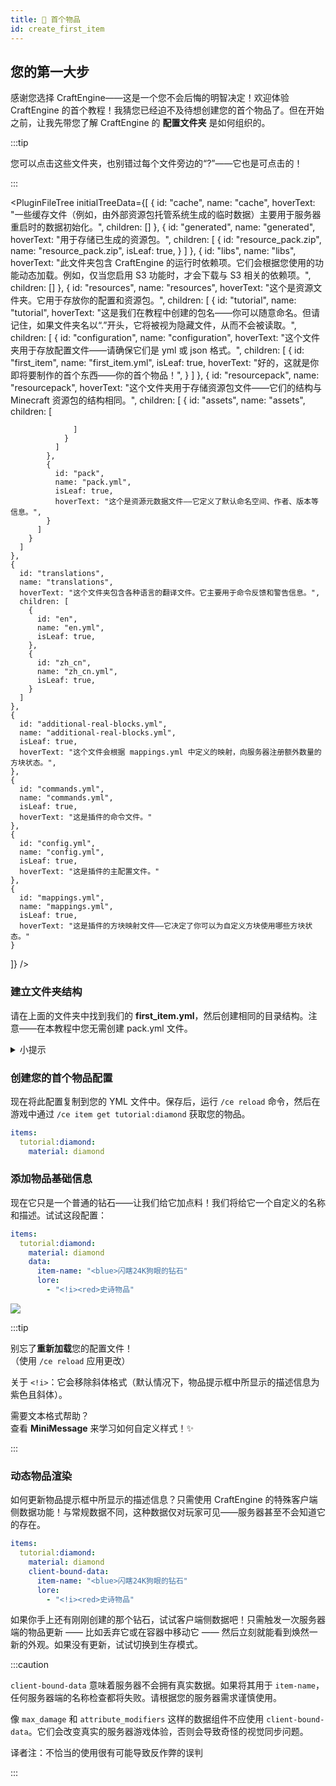 ```yaml
---
title: 💎 首个物品
id: create_first_item
---
```



## 您的第一大步

感谢您选择 CraftEngine——这是一个您不会后悔的明智决定！欢迎体验 CraftEngine 的首个教程！我猜您已经迫不及待想创建您的首个物品了。但在开始之前，让我先带您了解 CraftEngine 的 <Highlight color="#3CB371">**配置文件夹**</Highlight> 是如何组织的。

:::tip

您可以点击这些文件夹，也别错过每个文件旁边的“?”——它也是可点击的！

:::

<PluginFileTree
  initialTreeData={[
    {
      id: "cache",
      name: "cache",
      hoverText: "一些缓存文件（例如，由外部资源包托管系统生成的临时数据）主要用于服务器重启时的数据初始化。",
      children: []
    },
    {
      id: "generated",
      name: "generated",
      hoverText: "用于存储已生成的资源包。",
      children: [
        {
          id: "resource_pack.zip",
          name: "resource_pack.zip",
          isLeaf: true,
        }
      ]
    },
    {
      id: "libs",
      name: "libs",
      hoverText: "此文件夹包含 CraftEngine 的运行时依赖项。它们会根据您使用的功能动态加载。例如，仅当您启用 S3 功能时，才会下载与 S3 相关的依赖项。",
      children: []
    },
    {
      id: "resources",
      name: "resources",
      hoverText: "这个是资源文件夹。它用于存放你的配置和资源包。",
      children: [
          {
          id: "tutorial",
          name: "tutorial",
          hoverText: "这是我们在教程中创建的包名——你可以随意命名。但请记住，如果文件夹名以“.”开头，它将被视为隐藏文件，从而不会被读取。",
          children: [
            {
              id: "configuration",
              name: "configuration",
              hoverText: "这个文件夹用于存放配置文件——请确保它们是 yml 或 json 格式。",
              children: [
                {
                  id: "first_item",
                  name: "first_item.yml",
                  isLeaf: true,
                  hoverText: "好的，这就是你即将要制作的首个东西——你的首个物品！",
                }
              ]
            },
            {
              id: "resourcepack",
              name: "resourcepack",
              hoverText: "这个文件夹用于存储资源包文件——它们的结构与 Minecraft 资源包的结构相同。",
              children: [
                {
                  id: "assets",
                  name: "assets",
                  children: [

                  ]
                }
              ]
            },
            {
              id: "pack",
              name: "pack.yml",
              isLeaf: true,
              hoverText: "这个是资源元数据文件——它定义了默认命名空间、作者、版本等信息。",
            }
          ]
        }
      ]
    },
    {
      id: "translations",
      name: "translations",
      hoverText: "这个文件夹包含各种语言的翻译文件。它主要用于命令反馈和警告信息。",
      children: [
        {
          id: "en",
          name: "en.yml",
          isLeaf: true,
        },
        {
          id: "zh_cn",
          name: "zh_cn.yml",
          isLeaf: true,
        }
      ]
    },
    {
      id: "additional-real-blocks.yml",
      name: "additional-real-blocks.yml",
      isLeaf: true,
      hoverText: "这个文件会根据 mappings.yml 中定义的映射，向服务器注册额外数量的方块状态。",
    },
    {
      id: "commands.yml",
      name: "commands.yml",
      isLeaf: true,
      hoverText: "这是插件的命令文件。"
    },
    {
      id: "config.yml",
      name: "config.yml",
      isLeaf: true,
      hoverText: "这是插件的主配置文件。"
    },
    {
      id: "mappings.yml",
      name: "mappings.yml",
      isLeaf: true,
      hoverText: "这是插件的方块映射文件——它决定了你可以为自定义方块使用哪些方块状态。"
    }
  ]}
/>

<div style={{ marginBottom: "32px" }}></div>

### 建立文件夹结构

请在上面的文件夹中找到我们的 <Highlight color="#3CB371">**first_item.yml**</Highlight>，然后创建相同的目录结构。注意——在本教程中您无需创建 pack.yml 文件。

<details>
  <summary>小提示</summary>

1️⃣ <Comment text="译者注：在 resources 目录下">创建</Comment>一个名为 `tutorial` 的文件夹  
2️⃣ 在其中新建一个 `configuration` 文件夹  
3️⃣ 在该文件夹内添加一个名为 `first_item.yml` 的新文件

</details>

### 创建您的首个物品配置

现在将此配置复制到您的 YML 文件中。保存后，运行 `/ce reload` 命令，然后在游戏中通过 `/ce item get tutorial:diamond` 获取您的物品。

```yaml
items:
  tutorial:diamond:
    material: diamond
```

### 添加物品基础信息

现在它只是一个普通的钻石——让我们给它加点料！我们将给它一个自定义的名称和描述。试试这段配置：

```yaml
items:
  tutorial:diamond:
    material: diamond
    data:
      item-name: "<blue>闪瞎24K狗眼的钻石"
      lore:
        - "<!i><red>史诗物品"
```

![](/img/i18n/zh-Hans/first_item.png)


:::tip

别忘了**重新加载**您的配置文件！\
（使用 `/ce reload` 应用更改）

关于 `<!i>`：它会移除斜体格式（默认情况下，物品提示框中所显示的描述信息为紫色且斜体）。

需要文本格式帮助？  
查看 <Highlight color="#e96d7b"><ColoredLink to="https://docs.advntr.dev/minimessage/format.html" color="#ffffff">**MiniMessage**</ColoredLink></Highlight> 来学习如何自定义样式！✨

:::

### 动态物品渲染

如何更新物品提示框中所显示的描述信息？只需使用 CraftEngine 的特殊客户端侧数据功能！与常规数据不同，这种数据仅对玩家可见——服务器甚至不会知道它的存在。

```yaml
items:
  tutorial:diamond:
    material: diamond
    client-bound-data:
      item-name: "<blue>闪瞎24K狗眼的钻石"
      lore:
        - "<!i><red>史诗物品"
```

如果你手上还有刚刚创建的那个钻石，试试客户端侧数据吧！只需触发一次服务器端的物品更新 —— 比如丢弃它或在容器中移动它 —— 然后立刻就能看到焕然一新的外观。如果没有更新，试试切换到生存模式。

:::caution

`client-bound-data` 意味着服务器不会拥有真实数据。如果将其用于 `item-name`，任何服务器端的名称检查都将失败。请根据您的服务器需求谨慎使用。

像 `max_damage` 和 `attribute_modifiers` 这样的数据组件不应使用 `client-bound-data`。它们会改变真实的服务器游戏体验，否则会导致奇怪的视觉同步问题。

译者注：不恰当的使用很有可能导致反作弊的误判

:::